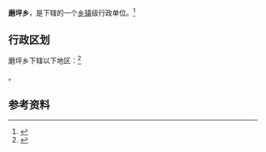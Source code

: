 {{中国乡级行政区|42/05/27/204/000}}

'''磨坪乡'''，是{{PRC admin/fullname|42/05/27/204/000|3}}下辖的一个[[乡镇|乡镇]]级行政单位。<ref>{{PRC admin/ref sgc|{{PRC admin/parent|42/05/27/204/000}}}}</ref>

== 行政区划 ==

磨坪乡下辖以下地区：<ref>{{PRC admin/ref sgc|42/05/27/204/000}}</ref>

{{PRC admin/children|42/05/27/204/000}}。

== 参考资料 ==

{{reflist}}

{{行政区划小作品}}
{{PRC admin/navcat|42/05/27/204/000}}